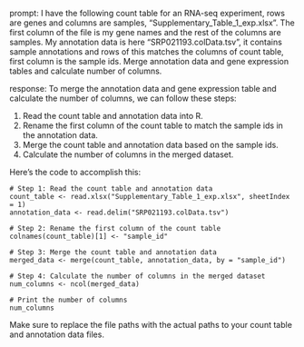 prompt:
I have the following count table for an RNA-seq experiment, rows are genes and columns are samples, "Supplementary_Table_1_exp.xlsx". The first column of the file is my gene names and the rest of the columns are samples. My annotation data is here  "SRP021193.colData.tsv", it contains sample annotations and rows of this matches the columns of count table, first column is the sample ids. Merge annotation data and gene expression tables and calculate number of columns.

response:
To merge the annotation data and gene expression table and calculate the number of columns, we can follow these steps:

1. Read the count table and annotation data into R.
2. Rename the first column of the count table to match the sample ids in the annotation data.
3. Merge the count table and annotation data based on the sample ids.
4. Calculate the number of columns in the merged dataset.

Here's the code to accomplish this:

```
# Step 1: Read the count table and annotation data
count_table <- read.xlsx("Supplementary_Table_1_exp.xlsx", sheetIndex = 1)
annotation_data <- read.delim("SRP021193.colData.tsv")

# Step 2: Rename the first column of the count table
colnames(count_table)[1] <- "sample_id"

# Step 3: Merge the count table and annotation data
merged_data <- merge(count_table, annotation_data, by = "sample_id")

# Step 4: Calculate the number of columns in the merged dataset
num_columns <- ncol(merged_data)

# Print the number of columns
num_columns
```

Make sure to replace the file paths with the actual paths to your count table and annotation data files.
